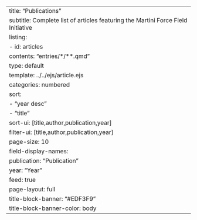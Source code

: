 ---
title: "Publications"
subtitle: Complete list of articles featuring the Martini Force Field Initiative
listing:
  - id: articles
    contents: "entries/*/**.qmd"
    type: default
    template: ../../ejs/article.ejs
    categories: numbered
    sort:
      - "year desc"
      - "title"
    sort-ui: [title,author,publication,year]
    filter-ui: [title,author,publication,year]
    page-size: 10
    field-display-names: 
      publication: "Publication"
      year: "Year"
    feed: true  
page-layout: full
title-block-banner: "#EDF3F9"
title-block-banner-color: body
---